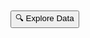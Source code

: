 


<br/>

<div className='flex justify-center items-center'>
  <TableauEmbed
    src='https://prod-useast-b.online.tableau.com/t/embeddingplaybook/views/Pacifica_Pay_Forecaster/PayForecaster'
    width={1366}
    height={768}
    hideTabs={true}
    toolbar={'hidden'}
    device='default'
  />
</div>

<br/>

<Button className="bg-[#e14462] ml-12">
  <Link
    href="/edit"
  >
  🔍 Explore Data
  </Link>
</Button>
